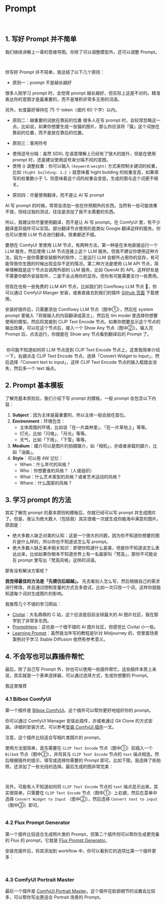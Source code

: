 
# Prompt

<br/>

<PhotoProvider>
  <PhotoView src="/prompt/prompt.png">
    <img src="/prompt/prompt.png" alt="" className='rounded-lg'/>
  </PhotoView>
</PhotoProvider>

## 1. 写好 Prompt 并不简单

我们继续讲解上一章的思维导图。你除了可以调整模型外，还可以调整 Prompt。

<br/>

<PhotoProvider>
  <PhotoView src="/model-and-lora/001-cn.png">
    <img src="/model-and-lora/001-cn.png" alt="" className="rounded-lg" />
  </PhotoView>
</PhotoProvider>

但写好 Prompt 并不简单，我总结了以下几个原则：

- 原则一：prompt 不是越长越好

很多人刚学习 prompt 时，会觉得 prompt 越长越好，但实际上这是不对的。精准表达你的意图才是最重要的，而不是堆积非常多无用的词语。

另外，长度最好保持在 75 个 token（或约 60 个字）以内。

- 原则二：越重要的词放在靠前的位置
很多人在写 prompt 时，会较常忽略这一点。比如说，如果你想要生成一张猫的图片，那么你应该将「猫」这个词放在靠前的位置，而不是放在靠后的位置。

- 原则三：善用符号

* 使用逗号分隔：虽然 SDXL 在语意理解上已经有了很大的提升，但是在使用 prompt 时，还是建议使用逗号来分隔不同的意图。
* 使用 () 调整权重：你可以输入 `(keyword:weight)` 方式来控制关键词的权重，比如 `(hight building: 1.2 )` 就意味着 hight building 的权重变高，如果填写的权重数小于 1，则意味着这个词的权重会变低，生成的图与这个词更不相关。

- 原则四：尽量使用翻译，而不是让 AI 写 prompt

AI 写 prompt 的时候，常常会添加一些在你预期外的东西。当然有一些可能效果不错，但经过我的测试，往往是添加了我不太需要的东西。

所以，我建议你尽量使用翻译，而不是让 AI 写 prompt。在 ComfyUI 里，有不少翻译差异插件可以实现。部分翻译节点使用的是类似 Google 翻译这样的服务。你也可以使用 LLM 节点进行翻译。效果都还不错。

要想在 ComfyUI 里使用 LLM 节点，有两种方法，第一种是在本地直接运行一个 LLM 服务，然后使用 LLM 节点连接上这个 LLM 服务。但我不建议你使用这种方法，因为一是你需要安装额外的软件，二是运行 LLM 会额外占用你的显存，有可能导致你生图的时候出现显存不足的情况。第二种方法是使用 LLM API 节点，简单理解就是这个节点会调用外部的 LLM 服务，比如 OpenAI 的 API。这样好处是不需要你额外安装软件，二是不会占用你的显存。但你有可能需要支付一些费用。

但现在也有一些免费的 LLM API 节点，比如我们的 Comflowy LLM 节点 🙂，你可以通过 ComfyUI Manger 安装，或者直接去到我们的插件 [Github 页面](https://github.com/6174/comflowy-nodes) 下载使用。

安装好插件后，只需要添加 Comflowy LLM 节点（图中①），然后在 system prompt 里输入「将我输入的内容翻译成英文」，然后在 llm model 里选择你想要使用的模型。然后将其接到 CLIP Text Encode 节点。如果你想要显示这个节点的输出效果，可以在这个节点后，接入一个 Show Any 节点（图中②）。输入完 Prompt 后，点击运行，你就能在 Show any 节点看到翻译后的 Prompt 了。

<br/>

<PhotoProvider>
  <PhotoView src="/prompt/001.png">
    <img src="/prompt/001.png" alt="" className="rounded-lg" />
  </PhotoView>
</PhotoProvider>

<Callout type="warning" emoji="⚠️">
  你可能不知道如何将 LLM 节点连到 CLIP Text Encode 节点上，这里我简单介绍一下。右键点击 CLIP Text Encode 节点，选择「Convert Widget to Input」，然后选择「Convert text to input」，这样 CLIP Text Encode 节点的输入框就会消失，然后多一个 text 端点。
  <br/>
  <PhotoProvider className='mt-10'>
    <PhotoView src="/prompt/002.png">
      <img src="/prompt/002.png" alt="" className="rounded-lg" />
    </PhotoView>
  </PhotoProvider>
</Callout>

## 2. Prompt 基本模板

了解完基本原则后，我们介绍下写 prompt 的模板，一般 prompt 会包含以下内容：
1. **Subject**：因为主体是最重要的，所以主体一般会放在首位。
2. **Environment**：环境包含：
    * 主体周围的环境，比如说「在一片森林里」、「在一片草地上」等等。
    * 灯光，比如「闪电」、「月光」等等。
    * 天气，比如「下雨」、「下雪」等等。
3. **Medium**：媒介可以是图片的拍摄媒介，如「相机」，亦或者承载的媒介，比如「油画」。
4. **Style**：可以用 4W 记忆：
    * When：什么年代的风格？
    * Who：你想要谁的风格？（人或组织）
    * What：什么艺术类型的风格？或者艺术运动的风格？
    * Where：什么国家的风格？

## 3. 学习 prompt 的方法

其实了解完 prompt 的基本原则和模板后，你就已经可以写 prompt 并生成图片了。但是，我认为绝大数人（包括我）其实很难一次就生成你脑海中满意的图片。原因是：

* 绝大多数人缺乏对美的认知：这是一个很大的问题，因为你不知道你想要的图片是什么样的，所以你也不知道该怎么写 prompt。
* 绝大多数人缺乏美术相关知识：即使你知道什么是美，但是你不知道该怎么表达出来，比如如果你根本不知道世界上有一名画家叫「梵高」，那你不可能会在 prompt 里写出「梵高风格」这样的词语。

那有没有解决方案呢？

**我觉得最佳的方法是「先模仿后超越」。** 先去看别人怎么写，然后根据自己的需求进行修改，并且通过控制变量的方式去多尝试，比如一次只改一个词，这样你就能知道每个词对生成图片的影响。

我推荐几个不错的学习网站：

* [Civitai](https://civitai.com/images)：大名鼎鼎的 C 站，这个应该是目前全球最大的 AI 图片社区，我在那学到了非常多东西。
* [PromptHero](https://prompthero.com/)：这也是一个很不错的 AI 图片社区，但感觉比 Civitai 小一些。
* [Learning Prompt](https://learningprompt.wiki/)：虽然我当年写的教程是针对 Midjourney 的，但里面场景案例对于学习 Stable Diffusion 依然有参考意义。

## 4. 不会写也可以靠插件帮忙

最后，除了自己写 Prompt 外，你也可以使用一些插件帮忙。这些插件本质上来说，其实就是一个表单选择器，可以通过选择方式，生成你想要的 Prompt。

我这里推荐

### 4.1 Bilbox ComfyUI

第一个插件是 [Bilbox ComfyUI](https://github.com/syllebra/bilbox-comfyui)。这个插件可以帮你更好地组织你的 prompt。

你可以通过 ComfyUI Manager 安装此插件，亦或者通过 Git Clone 的方式安装。详细的安装方式，可以参考[安装 ComfyUI 插件](https://comflowy.com/advanced/how-to-install-comfyui-extension)一文。

<Callout type="warning" emoji="⚠️">
  注意，这个插件比较适合写相片类图片的 prompt。
</Callout>

使用方法很简单，首先需要在 `CLIP Text Encode` 节点（图中①）前插入一个 `BilboX` 节点（图中②），并将其与 `CLIP Text Encode` 节点的 `text` 端点相连。然后根据插件的提示，填写或选择你需要的 Prompt 即可。比如下图，我选择了街拍照，还添加了一些光线的选择。最后生成的图非常完美：

<br/>

<PhotoProvider>
  <PhotoView src="/prompt/flux-bilbox.png">
    <img src="/prompt/flux-bilbox.png" alt="" className="rounded-lg" />
  </PhotoView>
</PhotoProvider>



另外，可能有人不知道如何将 `CLIP Text Encode` 节点的 `text` 端点显示出来。其实很简单，只需要在 `CLIP Text Encode` 节点（图中①）上右键，然后在菜单中选择 `Convert Widget to Input` （图中②），然后选择 `Convert text to input`（图中③）即可。

<PhotoProvider>
  <PhotoView src="/prompt/003.png">
    <img src="/prompt/003.png" alt="" className="rounded-lg" />
  </PhotoView>
</PhotoProvider>


### 4.2 Flux Prompt Generator

第一个插件比较适合生成照片类的 Prompt，但第二个插件则可以帮你生成更完备的 Flux 的 prompt，它就是 [Flux Prompt Generator](https://github.com/fairy-root/Flux-Prompt-Generator)。

安装完插件后，将其添加到 workflow 中，你可以看到它的选项比第一个插件更多：

<br/>

<PhotoProvider>
  <PhotoView src="/prompt/flux-prompt-generator.png">
    <img src="/prompt/flux-prompt-generator.png" alt="" className="rounded-lg" />
  </PhotoView>
</PhotoProvider>


### 4.3 ComfyUI Portrait Master

最后一个插件是 [ComfyUI Portrait Master](https://github.com/florestefano1975/comfyui-portrait-master)。这个插件在脸部细节的设置会比较多，可以帮你写出更适合 Portrait 场景的 Prompt。

<br/>

<PhotoProvider>
  <PhotoView src="/prompt/flux-portrait-master.png">
    <img src="/prompt/flux-portrait-master.png" alt="" className="rounded-lg" />
  </PhotoView>
</PhotoProvider>


<Subscribe />